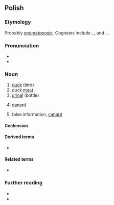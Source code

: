 {{also|Kaczka|kaczką}}
==Polish==
{{wp|lang=pl}}

===Etymology===
Probably [[onomatopoeic]]. Cognates include {{cog|cs|kachna}}, {{l|cs|kačka}}, and {{cog|sk|kačka}}, {{l|sk|kačica}}.

===Pronunciation===
* {{pl-IPA}}
* {{audio|pl|Pl-kaczka.ogg|audio}}

===Noun===
{{pl-noun|f|dim=kaczuszka}}

# [[duck]] (bird)
# duck [[meat]]
# [[urinal]] (bottle)
# {{lb|pl|aeronautics}} [[canard]]
# {{lb|pl|colloquial}} false information, [[canard]]

====Declension====
{{pl-decl-noun-f}}

====Derived terms====
* {{l|pl|kaczka dziennikarska}}

====Related terms====
* {{qualifier|adjective}} {{l|pl|kaczy}}

===Further reading===
* {{R:pl:WSJP}}
* {{R:PWN}}

{{c|pl|Containers|Ducks|Meats}}